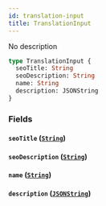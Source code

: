 ```yaml
---
id: translation-input
title: TranslationInput
---
```


No description

```graphql
type TranslationInput {
  seoTitle: String
  seoDescription: String
  name: String
  description: JSONString
}
```

### Fields

#### `seoTitle` ([`String`](/developer/api-reference/scalars/string.mdx))

#### `seoDescription` ([`String`](/developer/api-reference/scalars/string.mdx))

#### `name` ([`String`](/developer/api-reference/scalars/string.mdx))

#### `description` ([`JSONString`](/developer/api-reference/scalars/json-string.mdx))
